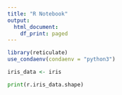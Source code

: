 ```yaml
---
title: "R Notebook"
output:
  html_document:
    df_print: paged
---
```


```r
library(reticulate)
use_condaenv(condaenv = "python3")
```

```r
iris_data <- iris
```

```python
print(r.iris_data.shape)
```

